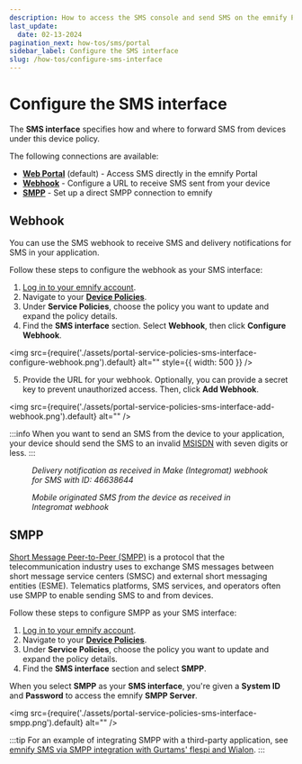 ```yaml
---
description: How to access the SMS console and send SMS on the emnify Portal
last_update:
  date: 02-13-2024
pagination_next: how-tos/sms/portal
sidebar_label: Configure the SMS interface
slug: /how-tos/configure-sms-interface
---
```


# Configure the SMS interface

The **SMS interface** specifies how and where to forward SMS from devices under this device policy.

The following connections are available:

- [**Web Portal**](/how-tos/send-sms-portal) (default) - Access SMS directly in the emnify Portal
- [**Webhook**](#webhook) - Configure a URL to receive SMS sent from your device
- [**SMPP**](#smpp) - Set up a direct SMPP connection to emnify

## Webhook

You can use the SMS webhook to receive SMS and delivery notifications for SMS in your application.

Follow these steps to configure the webhook as your SMS interface:

1. [Log in to your emnify account](https://portal.emnify.com/sign).
2. Navigate to your [**Device Policies**](https://portal.emnify.com/device-policies).
3. Under **Service Policies**, choose the policy you want to update and expand the policy details.
4. Find the **SMS interface** section.
  Select **Webhook**, then click **Configure Webhook**.

<img
  src={require('./assets/portal-service-policies-sms-interface-configure-webhook.png').default}
  alt=""
  style={{ width: 500 }}
/>

5. Provide the URL for your webhook.
  Optionally, you can provide a secret key to prevent unauthorized access.
  Then, click **Add Webhook**.

<img
  src={require('./assets/portal-service-policies-sms-interface-add-webhook.png').default}
  alt=""
/>

:::info
When you want to send an SMS from the device to your application, your device should send the SMS to an invalid [MSISDN](/glossary#msisdn) with seven digits or less.
:::

<figure>
  <img
    src={require('./assets/delivery-notification.png').default}
    alt=""
    style={{ width: 400 }}
  />
  <figcaption>
    <em>
      Delivery notification as received in Make (Integromat) webhook for SMS with ID: 46638644
    </em>
  </figcaption>
</figure>

<figure>
  <img
    src={require('./assets/mosms.png').default}
    alt=""
    style={{ width: 400 }}
  />
  <figcaption>
    <em>
      Mobile originated SMS from the device as received in Integromat webhook
    </em>
  </figcaption>
</figure>

## SMPP

[Short Message Peer-to-Peer (SMPP)](/glossary#smpp) is a protocol that the telecommunication industry uses to exchange SMS messages between short message service centers (SMSC) and external short messaging entities (ESME).
Telematics platforms, SMS services, and operators often use SMPP to enable sending SMS to and from devices.

Follow these steps to configure SMPP as your SMS interface:

1. [Log in to your emnify account](https://portal.emnify.com/sign).
2. Navigate to your [**Device Policies**](https://portal.emnify.com/device-policies).
3. Under **Service Policies**, choose the policy you want to update and expand the policy details.
4. Find the **SMS interface** section and select **SMPP**.

When you select **SMPP** as your **SMS interface**, you're given a **System ID** and **Password** to access the emnify **SMPP Server**.

<img
  src={require('./assets/portal-service-policies-sms-interface-smpp.png').default}
  alt=""
/>

:::tip
For an example of integrating SMPP with a third-party application, see [emnify SMS via SMPP integration with Gurtams' flespi and Wialon](https://www.emnify.com/integration-guides/smpp-integration-flespi-wialon-gurtam).
:::
